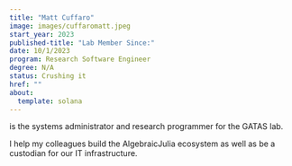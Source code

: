 ```yaml
---
title: "Matt Cuffaro"
image: images/cuffaromatt.jpeg
start_year: 2023
published-title: "Lab Member Since:"
date: 10/1/2023
program: Research Software Engineer
degree: N/A
status: Crushing it
href: ""
about:
  template: solana
---
```


is the systems administrator and research programmer for the GATAS lab. 

I help my colleagues build the AlgebraicJulia ecosystem as well as be a custodian for our IT infrastructure.
